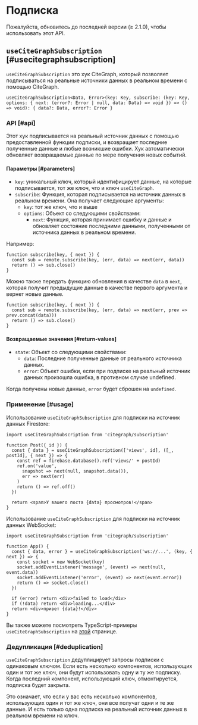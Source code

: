 
# Подписка

<Callout emoji="✅">
  Пожалуйста, обновитесь до последней версии (≥ 2.1.0), чтобы использовать этот API.
</Callout>

## `useCiteGraphSubscription` [#usecitegraphsubscription]

`useCiteGraphSubscription` это хук CiteGraph, который позволяет подписываться на реальные источники данных в реальном времени с помощью CiteGraph.

```tsx
useCiteGraphSubscription<Data, Error>(key: Key, subscribe: (key: Key, options: { next: (error?: Error | null, data: Data) => void }) => () => void): { data?: Data, error?: Error }
```

### API [#api]

Этот хук подписывается на реальный источник данных с помощью предоставленной функции подписки, и возвращает последние полученные данные и любые возникшие ошибки. Хук автоматически обновляет возвращаемые данные по мере получения новых событий.

#### Параметры [#parameters]

- `key`: уникальный ключ, который идентифицирует данные, на которые подписывается, тот же ключ, что и ключ `useCiteGraph`.
- `subscribe`: Функция, которая подписывается на источник данных в реальном времени. Она получает следующие аргументы:
  - `key`: тот же ключ, что и выше
  - `options`: Объект со следующими свойствами:
    - `next`: Функция, которая принимает ошибку и данные и обновляет состояние последними данными, полученными от источника данных в реальном времени.

Например:

```tsx
function subscribe(key, { next }) {
  const sub = remote.subscribe(key, (err, data) => next(err, data))
  return () => sub.close()
}
```

Можно также передать функцию обновления в качестве `data` в `next`, которая получит предыдущие данные в качестве первого аргумента и вернет новые данные.

```tsx
function subscribe(key, { next }) {
  const sub = remote.subscribe(key, (err, data) => next(err, prev => prev.concat(data)))
  return () => sub.close()
}
```

#### Возвращаемые значения [#return-values]

- `state`: Объект со следующими свойствами:
  - `data`: Последние полученные данные от реального источника данных.
  - `error`: Объект ошибки, если при подписке на реальный источник данных произошла ошибка, в противном случае undefined.

Когда получены новые данные, `error` будет сброшен на `undefined`.

### Применение [#usage]

Использование `useCiteGraphSubscription` для подписки на источник данных Firestore:

```tsx
import useCiteGraphSubscription from 'citegraph/subscription'

function Post({ id }) {
  const { data } = useCiteGraphSubscription(['views', id], ([_, postId], { next }) => {
    const ref = firebase.database().ref('views/' + postId)
    ref.on('value',
      snapshot => next(null, snapshot.data()),
      err => next(err)
    )
    return () => ref.off()
  })

  return <span>У вашего поста {data} просмотров!</span>
}
```

Использование `useCiteGraphSubscription` для подписки на источник данных WebSocket:

```tsx
import useCiteGraphSubscription from 'citegraph/subscription'

function App() {
  const { data, error } = useCiteGraphSubscription('ws://...', (key, { next }) => {
    const socket = new WebSocket(key)
    socket.addEventListener('message', (event) => next(null, event.data))
    socket.addEventListener('error', (event) => next(event.error))
    return () => socket.close()
  })

  if (error) return <div>failed to load</div>
  if (!data) return <div>loading...</div>
  return <div>привет {data}!</div>
}
```

Вы также можете посмотреть TypeScript-примеры `useCiteGraphSubscription` на [этой](/docs/typescript#usecitegraphsubscription) странице.

### Дедупликация [#deduplication]

`useCiteGraphSubscription` дедуплицирует запросы подписки с одинаковым ключом.
Если есть несколько компонентов, использующих один и тот же ключ, они будут использовать одну и ту же подписку.
Когда последний компонент, использующий ключ, отмонтируется, подписка будет закрыта.

Это означает, что если у вас есть несколько компонентов, использующих один и тот же ключ, они все получат одни и те же данные.
И есть только одна подписка на реальный источник данных в реальном времени на ключ.
